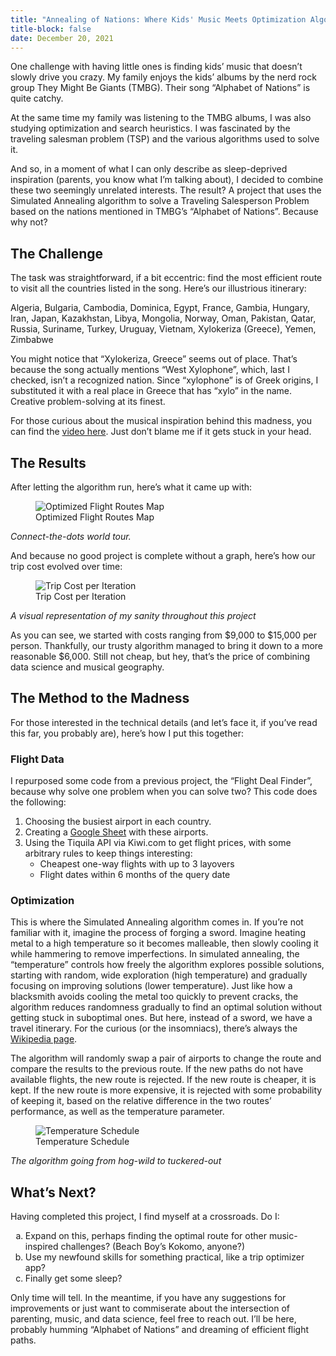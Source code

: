```yaml
---
title: "Annealing of Nations: Where Kids' Music Meets Optimization Algorithms"
title-block: false
date: December 20, 2021
---
```


One challenge with having little ones is finding kids' music that doesn't slowly drive you crazy. My family enjoys the kids' albums by the nerd rock group They Might Be Giants (TMBG). Their song "Alphabet of Nations" is quite catchy.

At the same time my family was listening to the TMBG albums, I was also studying optimization and search heuristics. I was fascinated by the traveling salesman problem (TSP) and the various algorithms used to solve it.

And so, in a moment of what I can only describe as sleep-deprived inspiration (parents, you know what I'm talking about), I decided to combine these two seemingly unrelated interests. The result? A project that uses the Simulated Annealing algorithm to solve a Traveling Salesperson Problem based on the nations mentioned in TMBG's "Alphabet of Nations". Because why not?

## The Challenge

The task was straightforward, if a bit eccentric: find the most efficient route to visit all the countries listed in the song. Here's our illustrious itinerary:

Algeria, Bulgaria, Cambodia, Dominica, Egypt, France, Gambia, Hungary, Iran, Japan, Kazakhstan, Libya, Mongolia, Norway, Oman, Pakistan, Qatar, Russia, Suriname, Turkey, Uruguay, Vietnam, Xylokeriza (Greece), Yemen, Zimbabwe

You might notice that "Xylokeriza, Greece" seems out of place. That's because the song actually mentions "West Xylophone", which, last I checked, isn't a recognized nation. Since "xylophone" is of Greek origins, I substituted it with a real place in Greece that has "xylo" in the name. Creative problem-solving at its finest.

For those curious about the musical inspiration behind this madness, you can find the [video here](https://www.youtube.com/watch?v=drgrvDypOjA). Just don't blame me if it gets stuck in your head.

## The Results

After letting the algorithm run, here's what it came up with:

![Optimized Flight Routes Map](/images/projects/sa/best_path.png)

*Connect-the-dots world tour.*

And because no good project is complete without a graph, here's how our trip cost evolved over time:

![Trip Cost per Iteration](/images/projects/sa/costs.png)

*A visual representation of my sanity throughout this project*

As you can see, we started with costs ranging from $9,000 to $15,000 per person. Thankfully, our trusty algorithm managed to bring it down to a more reasonable $6,000. Still not cheap, but hey, that's the price of combining data science and musical geography.

## The Method to the Madness

For those interested in the technical details (and let's face it, if you've read this far, you probably are), here's how I put this together:

### Flight Data

I repurposed some code from a previous project, the "Flight Deal Finder", because why solve one problem when you can solve two? This code does the following:

1. Choosing the busiest airport in each country.
2. Creating a [Google Sheet](https://docs.google.com/spreadsheets/d/19raiE-l9t2JQhXz9MIMl93NWHnDpGyqgyGUEPSGaBk0/edit?usp=sharing) with these airports.
3. Using the Tiquila API via Kiwi.com to get flight prices, with some arbitrary rules to keep things interesting:
   - Cheapest one-way flights with up to 3 layovers
   - Flight dates within 6 months of the query date

### Optimization

This is where the Simulated Annealing algorithm comes in. If you're not familiar with it, imagine the process of forging a sword. Imagine heating metal to a high temperature so it becomes malleable, then slowly cooling it while hammering to remove imperfections. In simulated annealing, the "temperature" controls how freely the algorithm explores possible solutions, starting with random, wide exploration (high temperature) and gradually focusing on improving solutions (lower temperature). Just like how a blacksmith avoids cooling the metal too quickly to prevent cracks, the algorithm reduces randomness gradually to find an optimal solution without getting stuck in suboptimal ones. But here, instead of a sword, we have a travel itinerary. For the curious (or the insomniacs), there's always the [Wikipedia page](https://en.wikipedia.org/wiki/Simulated_annealing).

The algorithm will randomly swap a pair of airports to change the route and compare the results to the previous route. If the new paths do not have available flights, the new route is rejected. If the new route is cheaper, it is kept. If the new route is more expensive, it is rejected with some probability of keeping it, based on the relative difference in the two routes' performance, as well as the temperature parameter.

![Temperature Schedule](images/projects/sa/schedule.png)

*The algorithm going from hog-wild to tuckered-out*

## What's Next?

Having completed this project, I find myself at a crossroads. Do I:

a) Expand on this, perhaps finding the optimal route for other music-inspired challenges? (Beach Boy's Kokomo, anyone?)
b) Use my newfound skills for something practical, like a trip optimizer app?
c) Finally get some sleep?

Only time will tell. In the meantime, if you have any suggestions for improvements or just want to commiserate about the intersection of parenting, music, and data science, feel free to reach out. I'll be here, probably humming "Alphabet of Nations" and dreaming of efficient flight paths.